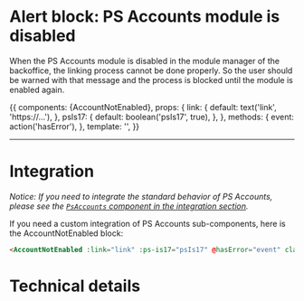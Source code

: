 

<Meta title="Sub-Components/Alerts/Alert account not enabled" component={AccountNotEnabled} decorators={[withKnobs]} />

# Alert block: PS Accounts module is disabled

When the PS Accounts module is disabled in the module manager of the backoffice, the linking process cannot
be done properly. So the user should be warned with that message and the process is blocked until the
module is enabled again.

<Story name='Disabled' height='220px'>
  {{
    components: {AccountNotEnabled},
    props: {
      link: {
        default: text('link', 'https://...'),
      },
      psIs17: {
        default: boolean('psIs17', true),
      },
    },
    methods: {
      event: action('hasError'),
    },
    template: '<AccountNotEnabled class="m-4" :link="link" :ps-is17="psIs17" @hasError="event" />',
  }}
</Story>

---
# Integration

_Notice: If you need to integrate the standard behavior of PS Accounts, please see the
[`PsAccounts` component in the integration section](?path=/docs/integration-psaccounts-panel--connected)._

If you need a custom integration of PS Accounts sub-components, here is the AccountNotEnabled block:

```html
<AccountNotEnabled :link="link" :ps-is17="psIs17" @hasError="event" class="m-4" />
```

# Technical details

<Description of={AccountNotEnabled} />
<Props of={AccountNotEnabled} />
